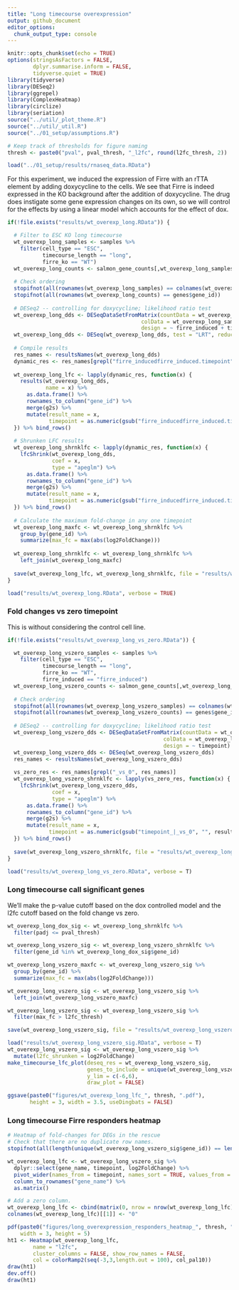 ```yaml
---
title: "Long timecourse overexpression"
output: github_document
editor_options: 
  chunk_output_type: console
---
```


```r
knitr::opts_chunk$set(echo = TRUE)
options(stringsAsFactors = FALSE,
        dplyr.summarise.inform = FALSE,
        tidyverse.quiet = TRUE)
library(tidyverse)
library(DESeq2)
library(ggrepel)
library(ComplexHeatmap)
library(circlize)
library(seriation)
source("../util/_plot_theme.R")
source("../util/_util.R")
source("../01_setup/assumptions.R")

# Keep track of thresholds for figure naming
thresh <- paste0("pval", pval_thresh, "_l2fc", round(l2fc_thresh, 2))
```

```r
load("../01_setup/results/rnaseq_data.RData")
```

For this experiment, we induced the expression of Firre with an rTTA element by adding doxycycline to the cells. We see that Firre is indeed expressed in the KO background after the addition of doxycycline. The drug does instigate some gene expression changes on its own, so we will control for the effects by using a linear model which accounts for the effect of dox.

```r
if(!file.exists("results/wt_overexp_long.RData")) {

  # Filter to ESC KO long timecourse
  wt_overexp_long_samples <- samples %>%
    filter(cell_type == "ESC",
           timecourse_length == "long",
           firre_ko == "WT")
  wt_overexp_long_counts <- salmon_gene_counts[,wt_overexp_long_samples$sample_id]
  
  # Check ordering
  stopifnot(all(rownames(wt_overexp_long_samples) == colnames(wt_overexp_long_counts)))
  stopifnot(all(rownames(wt_overexp_long_counts) == genes$gene_id))
  
  # DESeq2 -- controlling for doxycycline; likelihood ratio test
  wt_overexp_long_dds <- DESeqDataSetFromMatrix(countData = wt_overexp_long_counts, 
                                          colData = wt_overexp_long_samples, 
                                          design = ~ firre_induced + timepoint + timepoint*firre_induced)
  wt_overexp_long_dds <- DESeq(wt_overexp_long_dds, test = "LRT", reduced = ~ firre_induced + timepoint)
  
  # Compile results
  res_names <- resultsNames(wt_overexp_long_dds)
  dynamic_res <- res_names[grepl("firre_inducedfirre_induced.timepoint", res_names)]
  
  wt_overexp_long_lfc <- lapply(dynamic_res, function(x) {
    results(wt_overexp_long_dds, 
            name = x) %>%
      as.data.frame() %>%
      rownames_to_column("gene_id") %>% 
      merge(g2s) %>%
      mutate(result_name = x,
             timepoint = as.numeric(gsub("firre_inducedfirre_induced.timepoint", "", result_name)))
  }) %>% bind_rows()
  
  # Shrunken LFC results
  wt_overexp_long_shrnklfc <- lapply(dynamic_res, function(x) {
    lfcShrink(wt_overexp_long_dds, 
              coef = x,
              type = "apeglm") %>%
      as.data.frame() %>%
      rownames_to_column("gene_id") %>% 
      merge(g2s) %>%
      mutate(result_name = x,
             timepoint = as.numeric(gsub("firre_inducedfirre_induced.timepoint", "", result_name)))
  }) %>% bind_rows()
  
  # Calculate the maximum fold-change in any one timepoint
  wt_overexp_long_maxfc <- wt_overexp_long_shrnklfc %>%
    group_by(gene_id) %>%
    summarize(max_fc = max(abs(log2FoldChange))) 
  
  wt_overexp_long_shrnklfc <- wt_overexp_long_shrnklfc %>%
    left_join(wt_overexp_long_maxfc)
  
  save(wt_overexp_long_lfc, wt_overexp_long_shrnklfc, file = "results/wt_overexp_long.RData")
}

load("results/wt_overexp_long.RData", verbose = TRUE)
```

### Fold changes vs zero timepoint

This is without considering the control cell line.

```r
if(!file.exists("results/wt_overexp_long_vs_zero.RData")) {

  wt_overexp_long_vszero_samples <- samples %>%
    filter(cell_type == "ESC",
           timecourse_length == "long",
           firre_ko == "WT",
           firre_induced == "firre_induced")
  wt_overexp_long_vszero_counts <- salmon_gene_counts[,wt_overexp_long_vszero_samples$sample_id]
  
  # Check ordering
  stopifnot(all(rownames(wt_overexp_long_vszero_samples) == colnames(wt_overexp_long_vszero_counts)))
  stopifnot(all(rownames(wt_overexp_long_vszero_counts) == genes$gene_id))
  
  # DESeq2 -- controlling for doxycycline; likelihood ratio test
  wt_overexp_long_vszero_dds <- DESeqDataSetFromMatrix(countData = wt_overexp_long_vszero_counts,
                                                 colData = wt_overexp_long_vszero_samples,
                                                 design = ~ timepoint)
  wt_overexp_long_vszero_dds <- DESeq(wt_overexp_long_vszero_dds)
  res_names <- resultsNames(wt_overexp_long_vszero_dds)
  
  vs_zero_res <- res_names[grepl("_vs_0", res_names)]
  wt_overexp_long_vszero_shrnklfc <- lapply(vs_zero_res, function(x) {
    lfcShrink(wt_overexp_long_vszero_dds, 
              coef = x,
              type = "apeglm") %>%
      as.data.frame() %>%
      rownames_to_column("gene_id") %>% 
      merge(g2s) %>%
      mutate(result_name = x,
             timepoint = as.numeric(gsub("timepoint_|_vs_0", "", result_name)))
  }) %>% bind_rows()
  
  save(wt_overexp_long_vszero_shrnklfc, file = "results/wt_overexp_long_vs_zero.RData")
}

load("results/wt_overexp_long_vs_zero.RData", verbose = T)
```

### Long timecourse call significant genes

We'll make the p-value cutoff based on the dox controlled model and the l2fc cutoff
based on the fold change vs zero.

```r
wt_overexp_long_dox_sig <- wt_overexp_long_shrnklfc %>% 
  filter(padj <= pval_thresh)

wt_overexp_long_vszero_sig <- wt_overexp_long_vszero_shrnklfc %>%
  filter(gene_id %in% wt_overexp_long_dox_sig$gene_id)

wt_overexp_long_vszero_maxfc <- wt_overexp_long_vszero_sig %>%
  group_by(gene_id) %>%
  summarize(max_fc = max(abs(log2FoldChange))) 

wt_overexp_long_vszero_sig <- wt_overexp_long_vszero_sig %>%
  left_join(wt_overexp_long_vszero_maxfc)

wt_overexp_long_vszero_sig <- wt_overexp_long_vszero_sig %>%
  filter(max_fc > l2fc_thresh)

save(wt_overexp_long_vszero_sig, file = "results/wt_overexp_long_vszero_sig.RData")
```

```r
load("results/wt_overexp_long_vszero_sig.RData", verbose = T)
wt_overexp_long_vszero_sig <- wt_overexp_long_vszero_sig %>%
  mutate(l2fc_shrunken = log2FoldChange)
make_timecourse_lfc_plot(deseq_res = wt_overexp_long_vszero_sig,
                         genes_to_include = unique(wt_overexp_long_vszero_sig$gene_id),
                         y_lim = c(-6,6),
                         draw_plot = FALSE)

ggsave(paste0("figures/wt_overexp_long_lfc_", thresh, ".pdf"),
       height = 3, width = 3.5, useDingbats = FALSE)
```

### Long timecourse Firre responders heatmap

```r
# Heatmap of fold-changes for DEGs in the rescue
# Check that there are no duplicate row names.
stopifnot(all(length(unique(wt_overexp_long_vszero_sig$gene_id)) == length(unique(wt_overexp_long_vszero_sig$gene_name))))

wt_overexp_long_lfc <- wt_overexp_long_vszero_sig %>%
  dplyr::select(gene_name, timepoint, log2FoldChange) %>%
  pivot_wider(names_from = timepoint, names_sort = TRUE, values_from = log2FoldChange) %>%
  column_to_rownames("gene_name") %>%
  as.matrix()

# Add a zero column.
wt_overexp_long_lfc <- cbind(matrix(0, nrow = nrow(wt_overexp_long_lfc), ncol = 1), wt_overexp_long_lfc)
colnames(wt_overexp_long_lfc)[[1]] <- "0"

pdf(paste0("figures/long_overexpression_responders_heatmap_", thresh, ".pdf"),
    width = 3, height = 5)
ht1 <- Heatmap(wt_overexp_long_lfc, 
        name = "l2fc",
        cluster_columns = FALSE, show_row_names = FALSE, 
        col = colorRamp2(seq(-3,3,length.out = 100), col_pal10))
draw(ht1)
dev.off()
draw(ht1)
```